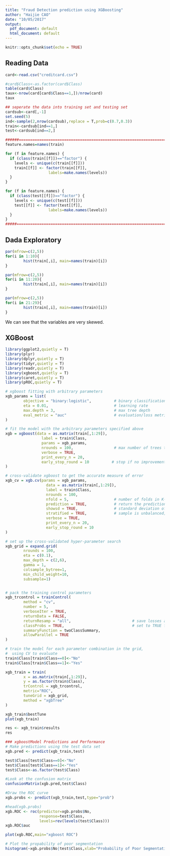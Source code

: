 ```yaml
---
title: "Fraud Detection prediction using XGBoosting"
author: "Haijie CAO"
date: "10/05/2017"
output:
  pdf_document: default
  html_document: default
---
```


```r
knitr::opts_chunk$set(echo = TRUE)
```

## Reading Data

```r
card<-read.csv("creditcard.csv")
```

```r
#card$Class<-as.factor(card$Class)
table(card$Class)
taux<-nrow(card[card$Class==1,])/nrow(card)
taux
```

```r
## seperate the data into training set and testing set
cardsub<-card[,-1]
set.seed(5)
ind<-sample(2,nrow(cardsub),replace = T,prob=c(0.7,0.3))
train<-cardsub[ind==1,]
test<-cardsub[ind==2,]

######===========================================================================================
feature.names=names(train)

for (f in feature.names) {
  if (class(train[[f]])=="factor") {
    levels <- unique(c(train[[f]]))
    train[[f]] <- factor(train[[f]],
                   labels=make.names(levels))
  }
}

for (f in feature.names) {
  if (class(test[[f]])=="factor") {
    levels <- unique(c(test[[f]]))
    test[[f]] <- factor(test[[f]],
                   labels=make.names(levels))
  }
}
#####=============================================================================================
```

## Dada Exploratory

```r
par(mfrow=c(2,5))
for(i in 1:10){
        hist(train[,i], main=names(train)[i])
}
```

```r
par(mfrow=c(2,5))
for(i in 11:20){
        hist(train[,i], main=names(train)[i])
}
```

```r
par(mfrow=c(2,5))
for(i in 21:29){
        hist(train[,i], main=names(train)[i])
}
```

We can see that the variables are very skewed. 

## XGBoost

```r
library(ggplot2,quietly = T)
library(plyr)
library(dplyr,quietly = T)
library(tidyr,quietly = T)
library(readr,quietly = T)
library(xgboost,quietly = T)
library(caret,quietly = T)
library(pROC,quietly = T)

# xgboost fitting with arbitrary parameters
xgb_params = list(
        objective = "binary:logistic",          # binary classification
        eta = 0.01,                             # learning rate
        max.depth = 3,                          # max tree depth
        eval_metric = "auc"                     # evaluation/loss metric
)

# fit the model with the arbitrary parameters specified above
xgb = xgboost(data = as.matrix(train[,1:29]),
                label = train$Class,
                params = xgb_params,
                nrounds = 100,                  # max number of trees to build
                verbose = TRUE,                                         
                print_every_n = 20,
                early_stop_round = 10          # stop if no improvement within 10 trees
)
```

```r
# cross-validate xgboost to get the accurate measure of error
xgb_cv = xgb.cv(params = xgb_params,
                  data = as.matrix(train[,1:29]),
                  label = train$Class,
                  nrounds = 100, 
                  nfold = 5,                    # number of folds in K-fold
                  prediction = TRUE,            # return the prediction using the final model 
                  showsd = TRUE,                # standard deviation of loss across folds
                  stratified = TRUE,            # sample is unbalanced; use stratified sampling
                  verbose = TRUE,
                  print_every_n = 20, 
                  early_stop_round = 10
)
```


```r
# set up the cross-validated hyper-parameter search
xgb_grid = expand.grid(
        nrounds = 100,
        eta = c(0.1),
        max_depth = c(2,6),
        gamma = 1,
        colsample_bytree=1,
        min_child_weight=10,
        subsample=1)


# pack the training control parameters
xgb_trcontrol = trainControl(
        method = "cv",
        number = 5,
        verboseIter = TRUE,
        returnData = FALSE,
        returnResamp = "all",                           # save losses across all models
        classProbs = TRUE,                              # set to TRUE for AUC to be computed
        summaryFunction = twoClassSummary,
        allowParallel = TRUE
)

# train the model for each parameter combination in the grid, 
#  using CV to evaluate
train$Class[train$Class==0]<-"No"
train$Class[train$Class==1]<-"Yes"

xgb_train = train(
        x = as.matrix(train[,1:29]),
        y = as.factor(train$Class),
        trControl = xgb_trcontrol,
        metric="ROC",
        tuneGrid = xgb_grid,
        method = "xgbTree"
)

xgb_train$bestTune
plot(xgb_train)
```

```r
res <- xgb_train$results
res
```

```r
### xgboostModel Predictions and Performance
# Make predictions using the test data set
xgb.pred <- predict(xgb_train,test)

test$Class[test$Class==0]<-"No"
test$Class[test$Class==1]<-"Yes"
test$Class<-as.factor(test$Class)

#Look at the confusion matrix  
confusionMatrix(xgb.pred,test$Class)   
```

```r
#Draw the ROC curve 
xgb.probs <- predict(xgb_train,test,type="prob")

#head(xgb.probs)
xgb.ROC <- roc(predictor=xgb.probs$No,
               response=test$Class,
               levels=rev(levels(test$Class)))
xgb.ROC$auc
```

```r
plot(xgb.ROC,main="xgboost ROC")
```

```r
# Plot the propability of poor segmentation
histogram(~xgb.probs$No|test$Class,xlab="Probability of Poor Segmentation")
```
